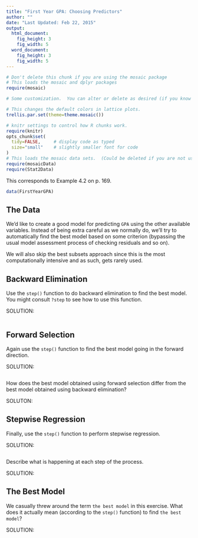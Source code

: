 ```yaml
---
title: "First Year GPA: Choosing Predictors"
author: ""
date: "Last Updated: Feb 22, 2015"
output: 
  html_document:
    fig_height: 3
    fig_width: 5
  word_document:
    fig_height: 3
    fig_width: 5
---
```



```r
# Don't delete this chunk if you are using the mosaic package
# This loads the mosaic and dplyr packages
require(mosaic)
```

```r
# Some customization.  You can alter or delete as desired (if you know what you are doing).

# This changes the default colors in lattice plots.
trellis.par.set(theme=theme.mosaic())  

# knitr settings to control how R chunks work.
require(knitr)
opts_chunk$set(
  tidy=FALSE,     # display code as typed
  size="small"    # slightly smaller font for code
)
# This loads the mosaic data sets.  (Could be deleted if you are not using them.)
require(mosaicData)    
require(Stat2Data)
```

This corresponds to Example 4.2 on p. 169.


```r
data(FirstYearGPA)
```

## The Data

We'd like to create a good model for predicting `GPA` using the other available variables. Instead of being extra careful as we normally do, we'll try to automatically find the best model based on some criterion (bypassing the usual model assessment process of checking residuals and so on). 

We will also skip the best subsets approach since this is the most computationally intensive and as such, gets rarely used.

## Backward Elimination

Use the `step()` function to do backward elimination to find the best model. You might consult `?step` to see how to use this function.

SOLUTION:

```r

```

## Forward Selection

Again use the `step()` function to find the best model going in the forward direction.

SOLUTION:

```r

```

How does the best model obtained using forward selection differ from the best model obtained using backward elimination?

SOLUTON:


## Stepwise Regression

Finally, use the `step()` function to perform stepwise regression. 

SOLUTION:

```r

```

Describe what is happening at each step of the process.

SOLUTION:

## The Best Model

We casually threw around the term `the best model` in this exercise. What does it actually mean (according to the `step()` function) to find `the best model`?

SOLUTION:





